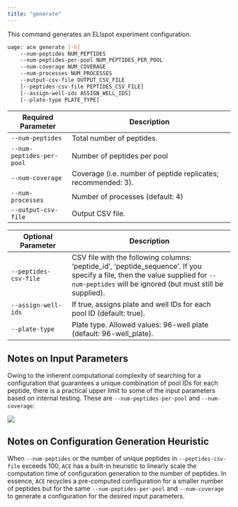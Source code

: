 ```yaml
---
title: "generate"
---
```


This command generates an ELIspot experiment configuration.

```bash
uage: ace generate [-h] 
    --num-peptides NUM_PEPTIDES 
    --num-peptides-per-pool NUM_PEPTIDES_PER_POOL 
    --num-coverage NUM_COVERAGE 
    --num-processes NUM_PROCESSES
    --output-csv-file OUTPUT_CSV_FILE 
    [--peptides-csv-file PEPTIDES_CSV_FILE] 
    [--assign-well-ids ASSIGN_WELL_IDS] 
    [--plate-type PLATE_TYPE]
```

| Required Parameter         | Description                                                            |
| -------------------------- | ---------------------------------------------------------------------- |
| `--num-peptides`           | Total number of peptides.                                              |
| `--num-peptides-per-pool`  | Number of peptides per pool                                            |
| `--num-coverage`           | Coverage (i.e. number of peptide replicates; recommended: 3).          |
| `--num-processes`          | Number of processes (default: 4)                                       |
| `--output-csv-file`        | Output CSV file.                                                       |

| Optional Parameter         | Description                                                            |
| -------------------------- | ---------------------------------------------------------------------- |
| `--peptides-csv-file`      | CSV file with the following columns: 'peptide_id', 'peptide_sequence'. If you specify a file, then the value supplied for `--num-peptides` will be ignored (but must still be supplied). |
| `--assign-well-ids`        | If true, assigns plate and well IDs for each pool ID (default: true).  |
| `--plate-type`             | Plate type. Allowed values: 96-well plate (default: 96-well_plate).    |

## Notes on Input Parameters

Owing to the inherent computational complexity of searching for a configuration that guarantees a unique combination of pool IDs for each peptide, 
there is a practical upper limit to some of the input parameters based on internal testing. These are `--num-peptides-per-pool` and `--num-coverage`: 

![](resources/ace_parameter_limits.png)

## Notes on Configuration Generation Heuristic

When `--num-peptides` or the number of unique peptides in `--peptides-csv-file` exceeds 100, `ACE` has a built-in heuristic to linearly scale the 
computation time of configuration generation to the number of peptides. In essence, `ACE` recycles a pre-computed configuration for a smaller number of peptides but 
for the same `--num-peptides-per-pool` and `--num-coverage` to generate a configuration for the desired input parameters. 